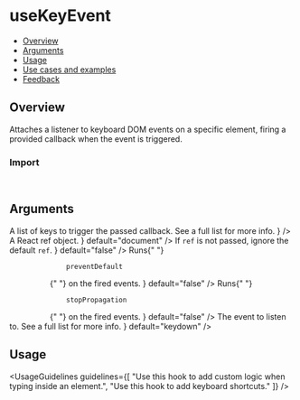 
<Meta of={UseKeyEventStories} />

# useKeyEvent

- [Overview](#overview)
- [Arguments](#arguments)
- [Usage](#usage)
- [Use cases and examples](#use-cases-and-examples)
- [Feedback](#feedback)

## Overview

Attaches a listener to keyboard DOM events on a specific element, firing a provided callback when the event is triggered.

<Canvas of={UseKeyEventStories.Overview} />

### Import

```js
import { useKeyEvent } from "@vibe/core/hooks";
```

## Arguments

<FunctionArguments>
  <FunctionArgument name="options" type="Object">
    <FunctionArgument
      name="keys"
      type="Array<string>"
      description={
        <>
          A list of keys to trigger the passed callback. See
          <Link href="https://developer.mozilla.org/en-US/docs/Web/API/KeyboardEvent/key/Key_Values">a full list</Link>
          for more info.
        </>
      }
    />
    <FunctionArgument
      name="callback"
      type="(event: Event) => void"
      description="Callback function to execute when the event is fired."
      required
    />
    <FunctionArgument
      name="ref"
      type="React.MutableRefObject"
      description={
        <>
          A React
          <Link href="https://react.dev/reference/react/useRef">ref</Link>
          object.
        </>
      }
      default="document"
    />
    <FunctionArgument
      name="ignoreDocumentFallback"
      type="boolean"
      description={
        <>
          If <code>ref</code> is not passed, ignore the default <code>ref</code>.
        </>
      }
      default="false"
    />
    <FunctionArgument
      name="capture"
      type="boolean"
      description="Whether to capture the event before bubbling up or not."
      default="false"
    />
    <FunctionArgument
      name="preventDefault"
      type="boolean"
      description={
        <>
          Runs{" "}
          <code>
            <Link href="https://developer.mozilla.org/en-US/docs/Web/API/Event/preventDefault" withoutSpacing>
              preventDefault
            </Link>
          </code>{" "}
          on the fired events.
        </>
      }
      default="false"
    />
    <FunctionArgument
      name="stopPropagation"
      type="boolean"
      description={
        <>
          Runs{" "}
          <code>
            <Link href="https://developer.mozilla.org/en-US/docs/Web/API/Event/stopPropagation" withoutSpacing>
              stopPropagation
            </Link>
          </code>{" "}
          on the fired events.
        </>
      }
      default="false"
    />
    <FunctionArgument
      name="eventName"
      type="string"
      description={
        <>
          The event to listen to. See
          <Link href="https://developer.mozilla.org/en-US/docs/Web/API/KeyboardEvent#events">a full list</Link>
          for more info.
        </>
      }
      default="keydown"
    />
  </FunctionArgument>
</FunctionArguments>

## Usage

<UsageGuidelines
  guidelines={[
    "Use this hook to add custom logic when typing inside an element.",
    "Use this hook to add keyboard shortcuts."
  ]}
/>
